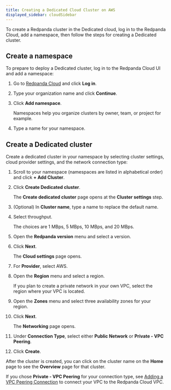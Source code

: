 ```yaml
---
title: Creating a Dedicated Cloud Cluster on AWS
displayed_sidebar: cloudSidebar
---
```


<head>
    <meta name="title" content="Create a Dedicated Cloud Cluster | Redpanda Docs"/>
    <meta name="description" content="Use the Redpanda Cloud to create a Dedicated cloud cluster."/>
    <link rel="canonical" href="https://docs.redpanda.com/docs/deploy/deployment-option/cloud/create-dedicated-cloud-cluster-aws/" />
</head>

To create a Redpanda cluster in the Dedicated cloud, log in to the Redpanda Cloud, add a namespace, then follow the steps for creating a Dedicated cluster.


## Create a namespace

To prepare to deploy a Dedicated cluster, log in to the Redpanda Cloud UI and add a namespace:

1. Go to [Redpanda Cloud](https://cloudv2.redpanda.com) and click **Log in**.
2. Type your organization name and click **Continue**.
3. Click **Add namespace**.

    Namespaces help you organize clusters by owner, team, or project for example.
4. Type a name for your namespace.

## Create a Dedicated cluster

Create a dedicated cluster in your namespace by selecting cluster settings, cloud provider settings, and the network connection type:

1. Scroll to your namespace (namespaces are listed in alphabetical order) and click **+ Add Cluster**.
2. Click **Create Dedicated cluster**.

    The **Create dedicated cluster** page opens at the **Cluster settings** step.
3. (Optional) In **Cluster name**, type a name to replace the default name.
4. Select throughput.

    The choices are 1 MBps, 5 MBps, 10 MBps, and 20 MBps.
5. Open the **Redpanda version** menu and select a version.
6. Click **Next**.

    The **Cloud settings** page opens.
7. For **Provider**, select AWS.
8. Open the **Region** menu and select a region.

    If you plan to create a private network in your own VPC, select the region where your VPC is located.
9. Open the **Zones** menu and select three availability zones for your region.
10. Click **Next**.

    The **Networking** page opens.
11. Under **Connection Type**, select either **Public Network** or **Private - VPC Peering**.
12. Click **Create**.

After the cluster is created, you can click on the cluster name on the **Home** page to see the **Overview** page for that cluster.

If you chose **Private - VPC Peering** for your connection type, see [Adding a VPC Peering Connection](../vpc-peering) to connect your VPC to the Redpanda Cloud VPC.